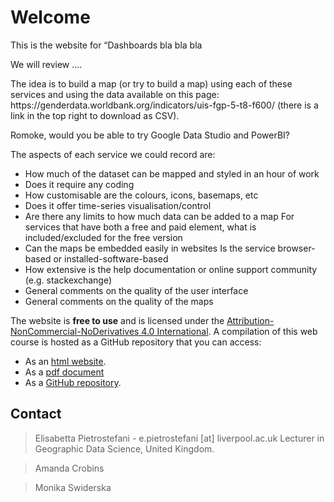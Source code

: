 # Welcome {.unnumbered}

This is the website for "Dashboards bla bla bla

We will review ....

The idea is to build a map (or try to build a map) using each of these services and using the data available on this page: https://genderdata.worldbank.org/indicators/uis-fgp-5-t8-f600/ (there is a link in the top right to download as CSV).

Romoke, would you be able to try Google Data Studio and PowerBI?

The aspects of each service we could record are:

-   How much of the dataset can be mapped and styled in an hour of work
-   Does it require any coding
-   How customisable are the colours, icons, basemaps, etc
-   Does it offer time-series visualisation/control
-   Are there any limits to how much data can be added to a map For services that have both a free and paid element, what is included/excluded for the free version
-   Can the maps be embedded easily in websites Is the service browser-based or installed-software-based
-   How extensive is the help documentation or online support community (e.g. stackexchange)
-   General comments on the quality of the user interface
-   General comments on the quality of the maps

The website is **free to use** and is licensed under the [Attribution-NonCommercial-NoDerivatives 4.0 International](https://creativecommons.org/licenses/by-nc-nd/4.0/). A compilation of this web course is hosted as a GitHub repository that you can access:

-   As an [html website](https://pietrostefani.github.io/dashboards).
-   As a [pdf document](https://github.com/GDSL-UL/wma/raw/main/docs/Web-Mapping-and-Analysis.pdf)
-   As a [GitHub repository](https://github.com/pietrostefani/wgeo_dashboars).

## Contact {.unnumbered}

> Elisabetta Pietrostefani - e.pietrostefani \[at\] liverpool.ac.uk Lecturer in Geographic Data Science, United Kingdom.

> Amanda Crobins

> Monika Swiderska
